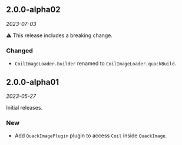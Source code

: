 ## 2.0.0-alpha02

*2023-07-03*

⚠️ This release includes a breaking change.

### Changed

- `CoilImageLoader.builder` renamed to `CoilImageLoader.quackBuild`.

## 2.0.0-alpha01

*2023-05-27*

Initial releases.

### New

- Add `QuackImagePlugin` plugin to access `Coil` inside `QuackImage`.
